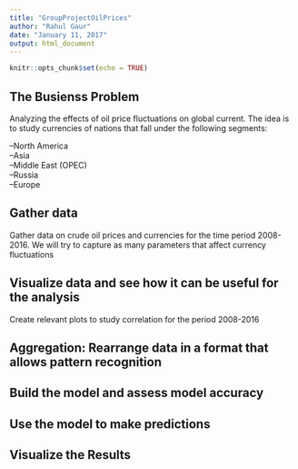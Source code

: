 ```yaml
---
title: "GroupProjectOilPrices"
author: "Rahul Gaur"
date: "January 11, 2017"
output: html_document
---
```


```r
knitr::opts_chunk$set(echo = TRUE)
```

## The Busienss Problem

Analyzing the effects of oil price fluctuations on global current. The idea is to study currencies of nations that fall under the following segments:

--North America <br>
--Asia <br>
--Middle East (OPEC) <br>
--Russia <br>
--Europe <br>

## Gather data

Gather data on crude oil prices and currencies for the time period 2008-2016. We will try to capture as many parameters that affect currency fluctuations 

## Visualize data and see how it can be useful for the analysis

Create relevant plots to study correlation for the period 2008-2016

## Aggregation: Rearrange data in a format that allows pattern recognition

## Build the model and assess model accuracy

## Use the model to make predictions

## Visualize the Results

